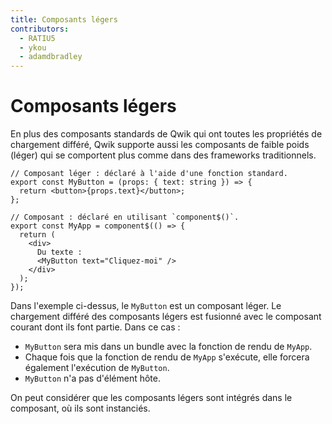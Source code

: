 ```yaml
---
title: Composants légers
contributors:
  - RATIU5
  - ykou
  - adamdbradley
---
```


# Composants légers

En plus des composants standards de Qwik qui ont toutes les propriétés de chargement différé, Qwik supporte aussi les composants de faible poids (léger) qui se comportent plus comme dans des frameworks traditionnels.

```tsx
// Composant léger : déclaré à l'aide d'une fonction standard.
export const MyButton = (props: { text: string }) => {
  return <button>{props.text}</button>;
};

// Composant : déclaré en utilisant `component$()`.
export const MyApp = component$(() => {
  return (
    <div>
      Du texte :
      <MyButton text="Cliquez-moi" />
    </div>
  );
});
```

Dans l'exemple ci-dessus, le `MyButton` est un composant léger. Le chargement différé des composants légers est fusionné avec le composant courant dont ils font partie. Dans ce cas :

- `MyButton` sera mis dans un bundle avec la fonction de rendu de `MyApp`.
- Chaque fois que la fonction de rendu de `MyApp` s'exécute, elle forcera également l'exécution de `MyButton`.
- `MyButton` n'a pas d'élément hôte.

On peut considérer que les composants légers sont intégrés dans le composant, où ils sont instanciés.
